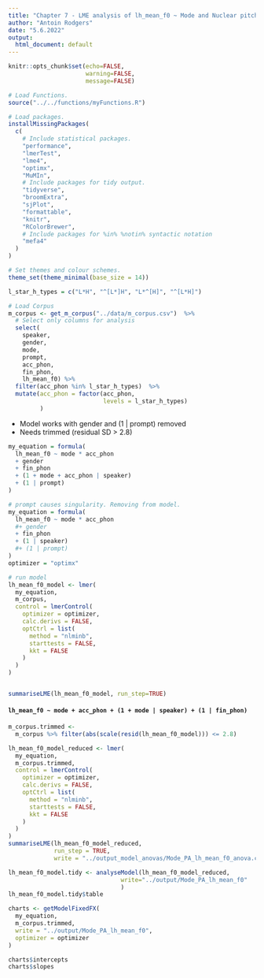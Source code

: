 ```yaml
---
title: "Chapter 7 - LME analysis of lh_mean_f0 ~ Mode and Nuclear pitch accents: "
author: "Antoin Rodgers"
date: "5.6.2022"
output:
  html_document: default
---
```


```r
knitr::opts_chunk$set(echo=FALSE,
                      warning=FALSE,
                      message=FALSE)

# Load Functions.
source("../../functions/myFunctions.R") 

# Load packages.
installMissingPackages(
  c(
    # Include statistical packages.
    "performance",
    "lmerTest",
    "lme4",
    "optimx",
    "MuMIn",
    # Include packages for tidy output.
    "tidyverse",
    "broomExtra",
    "sjPlot",
    "formattable",
    "knitr",
    "RColorBrewer",
    # Include packages for %in% %notin% syntactic notation
    "mefa4"
  )
)

# Set themes and colour schemes.
theme_set(theme_minimal(base_size = 14))

```


```r
l_star_h_types = c("L*H", "^[L*]H", "L*^[H]", "^[L*H]")

# Load Corpus
m_corpus <- get_m_corpus("../data/m_corpus.csv")  %>%
  # Select only columns for analysis
  select(
    speaker,
    gender,
    mode,
    prompt,
    acc_phon,
    fin_phon,
    lh_mean_f0) %>% 
  filter(acc_phon %in% l_star_h_types)  %>% 
  mutate(acc_phon = factor(acc_phon,
                           levels = l_star_h_types)
         )
```

-  Model works with gender and (1 | prompt) removed
-  Needs trimmed (residual SD > 2.8)
```r
my_equation = formula(
  lh_mean_f0 ~ mode * acc_phon
  + gender
  + fin_phon
  + (1 + mode + acc_phon | speaker)
  + (1 | prompt)
)

# prompt causes singularity. Removing from model.
my_equation = formula(
  lh_mean_f0 ~ mode * acc_phon
  #+ gender
  + fin_phon
  + (1 | speaker)
  #+ (1 | prompt)
)
optimizer = "optimx"
```

```r

# run model
lh_mean_f0_model <- lmer(
  my_equation,
  m_corpus,
  control = lmerControl(
    optimizer = optimizer,
    calc.derivs = FALSE,
    optCtrl = list(
      method = "nlminb",
      starttests = FALSE,
      kkt = FALSE
    )
  )
)


summariseLME(lh_mean_f0_model, run_step=TRUE)

```

#### `lh_mean_f0 ~ mode + acc_phon + (1 + mode | speaker) + (1 | fin_phon)`

```r

m_corpus.trimmed <-
  m_corpus %>% filter(abs(scale(resid(lh_mean_f0_model))) <= 2.8)

lh_mean_f0_model_reduced <- lmer(
  my_equation,
  m_corpus.trimmed,
  control = lmerControl(
    optimizer = optimizer,
    calc.derivs = FALSE,
    optCtrl = list(
      method = "nlminb",
      starttests = FALSE,
      kkt = FALSE
    )
  )
)
summariseLME(lh_mean_f0_model_reduced,
             run_step = TRUE,
             write = "../output_model_anovas/Mode_PA_lh_mean_f0_anova.csv")

```



```r

lh_mean_f0_model.tidy <- analyseModel(lh_mean_f0_model_reduced,
                                write="../output/Mode_PA_lh_mean_f0"
                                )
lh_mean_f0_model.tidy$table

```

```r

charts <- getModelFixedFX(
  my_equation,
  m_corpus.trimmed,
  write = "../output/Mode_PA_lh_mean_f0",
  optimizer = optimizer
)

charts$intercepts
charts$slopes

```
